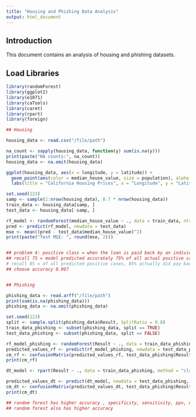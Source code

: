 ```yaml
---
title: "Housing and Phishing Data Analysis"
output: html_document
---
```


## Introduction

This document contains an analysis of housing and phishing datasets.

## Load Libraries

```r
library(randomForest)
library(ggplot2)
library(e1071)
library(caTools)
library(caret)
library(rpart)
library(foreign)

## Housing 

housing_data <- read.csv("/file/path")

na_count <- sapply(housing_data, function(y) sum(is.na(y)))
print(paste("NA counts:", na_count))
housing_data <- na.omit(housing_data)

ggplot(housing_data, aes(x = longitude, y = latitude)) +
  geom_point(aes(color = median_house_value, size = population), alpha = 0.4) +
  labs(title = "California Housing Prices", x = "Longitude", y = "Latitude")

set.seed(123)
samp <- sample(1:nrow(housing_data), 0.7 * nrow(housing_data))
train_data <- housing_data[samp, ]
test_data <- housing_data[-samp, ]

rf_model <- randomForest(median_house_value ~ ., data = train_data, ntree = 100)
pred <- predict(rf_model, newdata = test_data)
mse <- mean((pred - test_data$median_house_value)^2)
print(paste("Test MSE: ", round(mse, 2)))


## problem 4: positive class = when the loan is paid back by an individual
## recall 75 = model predicted accurately 75% of all actual positive cases 
# recall 85 = of all predicted positive cases, 85% actually did pay back the loan
## choose accuracy 0.967


## Phishing 

phishing_data <- read.arff("/file/path")
print(sum(is.na(phishing_data)))
phishing_data <- na.omit(phishing_data)

set.seed(123)
split <- sample.split(phishing_data$Result, SplitRatio = 0.8)
train_data_phishing <- subset(phishing_data, split == TRUE)
test_data_phishing <- subset(phishing_data, split == FALSE)

rf_model_phishing <- randomForest(Result ~ ., data = train_data_phishing)
predicted_values_rf <- predict(rf_model_phishing, newdata = test_data_phishing)
cm_rf <- confusionMatrix(predicted_values_rf, test_data_phishing$Result)
print(cm_rf)

dt_model <- rpart(Result ~ ., data = train_data_phishing, method = "class")

predicted_values_dt <- predict(dt_model, newdata = test_data_phishing, type = "class")
cm_dt <- confusionMatrix(predicted_values_dt, test_data_phishing$Result)
print(cm_dt)

## random forest has higher accuracy , specificity, sensitivity, ppv, npv, and kappa
## random forest also has higher accuracy


```



